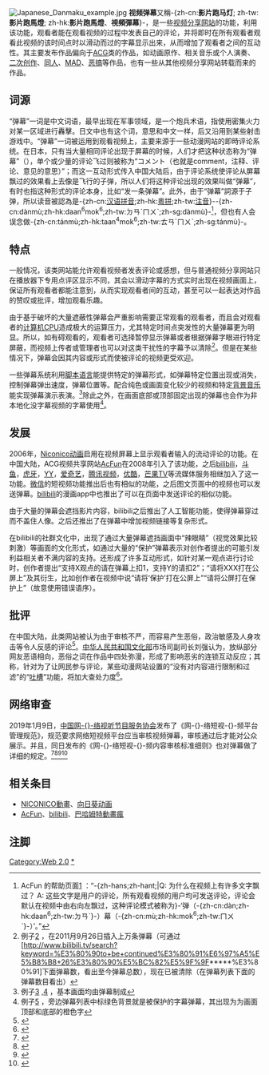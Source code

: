 {{NoteTA
|G1=IT
|T=zh-cn:视频弹幕; zh-tw:影片跑馬燈; zh-hk:影片彈幕;
|1=zh-cn:视频; zh-tw:影片; zh-hk:影片;
}}
[[File:Japanese_Danmaku_example.jpg|thumb]]
'''视频弹幕'''又稱-{zh-cn:'''影片跑马灯'''; zh-tw:'''影片跑馬燈'''; zh-hk:'''影片跑馬燈'''、'''視頻彈幕'''}-，是一些[[视频分享网站|视频分享网站]]的功能，利用该功能，观看者能在观看视频的过程中发表自己的评论，并将即时在所有观看者观看此视频的该时间点时以滑动而过的字幕显示出来，从而增加了观看者之间的互动性。其主要发布作品偏向于[[ACG|ACG]]类的作品，如动画原作、相关音乐或个人演奏、[[二次创作|二次创作]]、[[同人|同人]]、[[MAD片|MAD]]、[[恶搞|恶搞]]等作品，也有一些从其他视频分享网站转载而来的作品。

== 词源 ==
“弹幕”一词是中文词语，最早出现在军事领域，是一个炮兵术语，指使用密集火力对某一区域进行轟擊。日文中也有这个词，意思和中文一样，后又沿用到某些射击游戏中。“弹幕”一词被运用到观看视频上，主要来源于一些动漫网站的即時评论系统。在日本，只有当大量相同评论出现于屏幕的时候，人们才把这种状态称为“弹幕”（{{jpn|j={{tsl|ja|弾幕#弾幕（ビデオ）|弾幕|弾幕}}|hg=だんまく|rm=Danmaku}}），单个或少量的评论飞过则被称为“コメント（也就是comment，注释、评论、意见的意思）”；而这一互动形式传入中国大陆后，由于评论系统使评论从屏幕飘过的效果看上去像是飞行的子弹，所以人们将这种评论出现的效果叫做“弹幕”，有时也指这种形式的评论本身，比如“发一条弹幕”。此外，由于“弹幕”詞源于子弹，所以读音被認為是-{zh-cn:[[汉语拼音|汉语拼音]];zh-hk:[[粵拼|粵拼]];zh-tw:[[注音|注音]]}--{zh-cn:dànmù;zh-hk:daan<sup>6</sup>mok<sup>6</sup>;zh-tw:ㄉㄢˋㄇㄨˋ;zh-sg:dànmù}-<ref>AcFun 的帮助页面[http://www.acfun.tv/info.aspx#help] {{Wayback|url=http://www.acfun.tv/info.aspx#help |date=20121220072323 }}：“-{zh-hans;zh-hant;|Q: 为什么在视频上有许多文字飘过？ A: 这些文字是用户的评论，所有观看视频的用户均可发送评论，评论会默认在视频中由右向左飘过，这种评论模式被称为}-‘弹（-{zh-cn:dàn;zh-hk:daan<sup>6</sup>;zh-tw:ㄉㄢˋ}-）幕（-{zh-cn:mù;zh-hk:mok<sup>6</sup>;zh-tw:ㄇㄨˋ}-）’。”</ref>，但也有人会误念做-{zh-cn:tánmù;zh-hk:taan<sup>4</sup>mok<sup>6</sup>;zh-tw:ㄊㄢˊㄇㄨˋ;zh-sg:tánmù}-。

== 特点 ==
一般情况，该类网站能允许观看视频者发表评论或感想，但与普通视频分享网站只在播放器下专用点评区显示不同，其会以滑动字幕的方式实时出现在视频画面上，保证所有观看者都能注意到，从而实现观看者间的互动，甚至可以一起表达对作品的赞叹或批评，增加观看乐趣。

由于基于破坏的大量遮蔽性弹幕会严重影响需要正常观看的观看者，而且会对观看者的[[计算机|计算机]][[CPU|CPU]]造成极大的运算压力，尤其特定时间点突发性的大量弹幕更为明显。所以，如有碍观看的，观看者可选择暂停显示弹幕或者根据弹幕字眼进行特定屏蔽，而视频上传者或管理者也可以对这类干扰性的字幕予以清除<ref>例子[http://www.bilibili.tv/video/av148841/] {{Wayback|url=http://www.bilibili.tv/video/av148841/ |date=20130510043410 }}，在2011月9月26日插入上万条弹幕（可通过[http://www.bilibili.tv/search?keyword=%E3%80%90to+be+continued%E3%80%91%E6%97%A5%E5%B8%B8+26%E3%80%90%E5%BC%82%E5%9F%9F*****%E3%80%91]下面弹幕数，看出至今弹幕总数），现在已被清除（在弹幕列表下面的弹幕数目看出）</ref>。但是在某些情况下，弹幕会因其内容或形式而使被评论的视频更受欢迎。

一些弹幕系统利用[[脚本语言|脚本语言]]能提供特定的弹幕形式，如弹幕特定位置出现或消失，控制弹幕弹出速度，弹幕位置等。配合纯色或画面变化较少的视频和特定[[背景音乐|背景音乐]]能实现弹幕演示表演。<ref>例子[http://www.bilibili.tv/video/av122646/] {{Wayback|url=http://www.bilibili.tv/video/av122646/ |date=20121129225900 }},[http://www.bilibili.tv/video/av122647/] {{Wayback|url=http://www.bilibili.tv/video/av122647/ |date=20130530062149 }}，基本画面均由弹幕制成</ref>除此之外，在画面底部或顶部固定出现的弹幕也会作为非本地化没字幕视频的字幕使用<ref>例子[http://www.bilibili.tv/video/av147467/] {{Wayback|url=http://www.bilibili.tv/video/av147467/ |date=20140426041345 }}，旁边弹幕列表中标绿色背景就是被保护的字幕弹幕，其出现为为画面顶部和底部的橙色字</ref>。

== 发展 ==
2006年，[[Niconico动画|Niconico动画]]启用在视频屏幕上显示观看者输入的流动评论的功能。在中国大陆，ACG视频共享网站[[AcFun|AcFun]]在2008年引入了该功能，之后[[bilibili|bilibili]]，[[斗鱼|斗鱼]]，[[虎牙|虎牙]]，[[YY|YY]]，[[爱奇艺|爱奇艺]]，[[腾讯视频|腾讯视频]]，[[优酷|优酷]]，[[芒果TV|芒果TV]]等流媒体服务相继加入了这一功能。[[微信|微信]]的短视频功能推出后也有相似的功能，之后图文页面中的视频也可以发送弹幕。[[bilibili|bilibili]]的漫画app中也推出了可以在页面中发送评论的相似功能。

由于大量的弹幕会遮挡影片内容，bilibili之后推出了人工智能功能，使得弹幕穿过而不盖住人像。之后还推出了在弹幕中增加视频链接等复杂形式。

在bilibili的社群文化中，出现了通过大量弹幕遮挡画面中“辣眼睛”（视觉效果比较刺激）等画面的文化形式，如通过大量的“保护”弹幕表示对创作者提出的可能引发利益相关者不满内容的支持。还形成了许多互动形式，如针对某一观点进行讨论时，创作者提出“支持X观点的请在弹幕上扣1，支持Y的请扣2”；“请将XXX打在公屏上”及其衍生，比如创作者在视频中说“请将‘保护’打在公屏上”“请将公屏打在保护上”（故意使用错误语序）。

== 批评 ==
在中国大陆，此类网站被认为由于审核不严，而容易产生恶俗，政治敏感及人身攻击等令人反感的评论<ref>{{cite web|title=文化部将严查动漫弹幕：可吐槽但不可骂街|url=http://game.china.com/onlinegame/jiong/11083938/20141204/19051910_all.html|deadurl=yes|archiveurl=https://web.archive.org/web/20150213112408/http://game.china.com/onlinegame/jiong/11083938/20141204/19051910_all.html|archivedate=2015-02-13|access-date=2015-02-13}}</ref>。[[中华人民共和国文化部|中华人民共和国文化部]]市场司副司长刘强认为，放纵部分网友恶语相向，恶俗之词在作品中四处弥漫，形成了影响恶劣的连锁互动反应；其称，针对为了让网民参与评论，某些动漫网站设置的“没有对内容进行限制和过滤”的“[[吐槽|吐槽]]”功能，将加大查处力度<ref>{{cite web|title=文化部：将严查动漫网站弹幕“吐槽”功能|url=http://money.163.com/14/1203/15/ACI58RTG00253B0H.html|access-date=2015-02-13|archive-url=https://web.archive.org/web/20170718113510/http://money.163.com/14/1203/15/ACI58RTG00253B0H.html|archive-date=2017-07-18|dead-url=yes}}</ref>。

== 网络审查 ==
2019年1月9日，[[中国网络视听节目服务协会|中国网-{}-络视听节目服务协会]]发布了《网-{}-络短视-{}-频平台管理规范》，规范要求网络短视频平台应当审核视频弹幕，审核通过后才能对公众展示。并且，同日发布的《网-{}-络短视-{}-频内容审核标准细则》也对弹幕做了详细的规定。<ref>{{cite web |author1=祖薇 |title=网络短视频有了管理规范，弹幕也要先审后发 |url=http://news.ynet.com/2019/01/09/1618621t70.html |website=北青网 |accessdate=2019-01-10 |date=2019-01-09}}</ref><ref>{{cite news |author1=卢扬、郑蕊 |title=100条内容红线勒紧短视频风口 |url=http://epaper.bjbusiness.com.cn/site1/bjsb/html/2019-01/10/content_417983.htm |accessdate=2019-01-10 |work=北京商报 |issue=第4145期 |date=2019-01-10 |archiveurl=https://web.archive.org/web/20190110111627/http://epaper.bjbusiness.com.cn/site1/bjsb/html/2019-01/10/content_417983.htm |archivedate=2019-01-10 |page=第04版：文化/旅游 |dead-url=no }}</ref><ref>{{cite web |author1=宋宇晟 |title=先审后播，弹幕也不例外！短视频要守这些规矩 |url=http://www.chinanews.com/yl/2019/01-09/8724579.shtml |website=中国新闻网 |accessdate=2019-01-10 |archiveurl=https://web.archive.org/web/20190110111635/http://www.chinanews.com/yl/2019/01-09/8724579.shtml |archivedate=2019-01-10 |date=2019-01-09 |dead-url=no }}</ref><ref>{{cite web |author1=倪伟 |title=网络短视频管理规范出台：弹幕、评论都要审核 |url=http://www.bjnews.com.cn/news/2019/01/09/537897.html |website=新京报 |accessdate=2019-01-10 |archiveurl=https://web.archive.org/web/20190110112333/http://www.bjnews.com.cn/news/2019/01/09/537897.html |archivedate=2019-01-10 |date=2019-01-09 |dead-url=no }}</ref>

==相关条目==
*[[NICONICO動畫|NICONICO動畫]]、[[向日葵动画|向日葵动画]]
*[[AcFun|AcFun]]、[[bilibili|bilibili]]、[[巴哈姆特動畫瘋|巴哈姆特動畫瘋]]

==注脚==
{{reflist}}
[[Category:Web_2.0|Category:Web 2.0]]
[[Category:视频弹幕网站|*]]